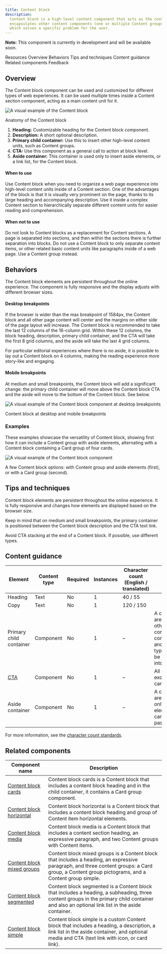 ```yaml
---
title: Content block
description:
  Content block is a high-level content component that acts as the content unit inside a Content section. It
  encapsulates other content components (one or multiple Content groups) and brings them together into a custom visual
  which solves a specific problem for the user.
---
```



<ComponentDescription name="Content block" type="layout" />

<InlineNotification>

**Note:** This component is currently in development and will be available soon.

</InlineNotification>

<AnchorLinks>

<AnchorLink>Resources</AnchorLink>
<AnchorLink>Overview</AnchorLink>
<AnchorLink>Behaviors</AnchorLink>
<AnchorLink>Tips and techniques</AnchorLink>
<AnchorLink>Content guidance</AnchorLink>
<AnchorLink>Related components</AnchorLink>
<AnchorLink>Feedback</AnchorLink>

</AnchorLinks>

<ResourceLinks name="Content block" type="layout" />

## Overview

The Content block component can be used and customized for different types of web experiences. It can be used multiple
times inside a Content section component, acting as a main content unit for it.

<Row>

<Column colMd={8} colLg={8}>

![A visual example of the Content block](../../images/component/content-block/component--content-block--overview.png)

</Column>

</Row>

<Caption>Anatomy of the Content block</Caption>

<br />

1. **Heading:** Customizable heading for the Content block component.
2. **Description:** A short optional description.
3. **Primary child container:** Use this to insert other high-level content units, such as Content groups.
4. **CTA:** Use this component as a general call to action at block level.
5. **Aside container:** This container is used only to insert aside elements, or a link list, for the Content block.

#### When to use

Use Content block when you need to organize a web page experience into high-level content units inside of a Content
section. One of the advantages of the block is that it is visually very prominent on the page, thanks to its large
heading and accompanying description. Use it inside a complex Content section to hierarchically separate different
content units for easier reading and comprehension.

#### When not to use

Do not look to Content blocks as a replacement for Content sections. A page is separated into sections, and then within
the sections there is further separation into blocks. Do not use a Content block to only separate content items, or
other related basic content units like paragraphs inside of a web page. Use a Content group instead.

## Behaviors

The Content block elements are persistent throughout the online experience. The component is fully responsive and the
display adjusts with different browser sizes.

#### Desktop breakpoints

If the browser is wider than the max breakpoint of 1584px, the Content block and all other page content will center and
the margins on either side of the page layout will increase. The Content block is recommended to take the last 12
columns of the 16-column grid. Within these 12 columns, the block heading, description, primary child container, and the
CTA will take the first 8 grid columns, and the aside will take the last 4 grid columns.

For particular editorial experiences where there is no aside, it is possible to lay out a Content block on 4 columns,
making the reading experience more story-like and engaging.

#### Mobile breakpoints

At medium and small breakpoints, the Content block will add a significant change: the primary child container will move
above the Content block CTA and the aside will move to the bottom of the Content block. See below.

<Row>

<Column colMd={8} colLg={12}>

![A visual example of the Content block component at desktop breakpoints](../../images/component/content-block/component--content-block--behavior.png)

<Caption>Content block at desktop and mobile breakpoints</Caption>

</Column>

</Row>

### Examples

These examples showcase the versatility of Content block, showing first how it can include a Content group with aside
elements, alternating with a Content block containing a Card group of four cards.

<Row>

<Column colMd={8} colLg={10}>

![A visual example of the Content block component](../../images/component/content-block/component--content-block--showcase.gif)

</Column>

</Row>

<Caption>
  A few Content block options: with Content group and aside elements (first), or with a Card group (second).
</Caption>

## Tips and techniques

Content block elements are persistent throughout the online experience. It is fully responsive and changes how elements
are displayed based on the browser size.

Keep in mind that on medium and small breakpoints, the primary container is positioned between the Content block
description and the CTA text link.

Avoid CTA stacking at the end of a Content block. If possible, use different types.

## Content guidance

| Element                                                    | Content type | Required | Instances | Character count <br/>(English / translated) | Notes                                                                                |
| ---------------------------------------------------------- | ------------ | -------- | --------- | ------------------------------------------- | ------------------------------------------------------------------------------------ |
| Heading                                                    | Text         | No      | 1         | 40 / 55                                     |                                                                                      |
| Copy                                                       | Text         | No       | 1         | 120 / 150                                   |                                                                                      |
| Primary child container                                    | Component    | No       | 1         | –                                           | A container area that other content components and content types can be passed into. |
| [CTA](https://www.ibm.com/standards/carbon/components/cta) | Component    | No       | 1         | –                                           | All styles except for card.                                                                                     |
| Aside container                                            | Component    | No       | 1         | –                                           | A container area where only aside elements can be passed into.                       |

For more information, see the
[character count standards](https://www.ibm.com/standards/carbon/guidelines/content/#character-count-standards).

## Related components

| Component name                                                                                     | Description                                                                                                                                                                                     |
| -------------------------------------------------------------------------------------------------- | ----------------------------------------------------------------------------------------------------------------------------------------------------------------------------------------------- |
| [Content block cards](https://www.ibm.com/standards/carbon/components/card-group)                  | Content block cards is a Content block that includes a content block heading and in the child container, it contains a Card group component.                                                    |
| [Content block horizontal](https://www.ibm.com/standards/carbon/components/content-group-cards)    | Content block horizontal is a Content block that includes a content block heading and group of Content item horizontal elements.                                                                |
| [Content block media](https://www.ibm.com/standards/carbon/components/content-group-pictograms)    | Content block media is a Content block that includes a content section heading, an expressive paragraph, and two Content groups with Content items.                                             |
| [Content block mixed groups](https://www.ibm.com/standards/carbon/components/content-group-simple) | Content block mixed groups is a Content block that includes a heading, an expressive paragraph, and three content groups: a Card group, a Content group pictograms, and a Content group simple. |
| [Content block segmented](https://www.ibm.com/standards/carbon/components/content-group-simple)    | Content block segmented is a Content block that includes a heading, a subheading, three content groups in the primary child container and also an optional link list in the aside container.    |
| [Content block simple](https://www.ibm.com/standards/carbon/components/content-group-simple)       | Content block simple is a custom Content block that includes a heading, a description, a link list in the aside container, and optional media and CTA (text link with icon, or card link).      |

<ComponentFooter name="Content block" type="layout" />

